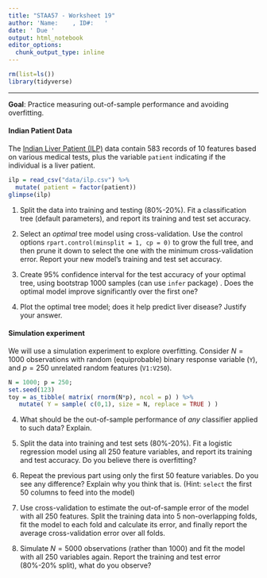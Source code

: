 ```yaml
---
title: "STAA57 - Worksheet 19"
author: 'Name:    , ID#:   '
date: ' Due '
output: html_notebook
editor_options: 
  chunk_output_type: inline
---
```


```r
rm(list=ls())
library(tidyverse)
```


*** 

**Goal**: Practice measuring out-of-sample performance and avoiding overfitting.


#### Indian Patient Data
The [Indian Liver Patient (ILP)](https://archive.ics.uci.edu/ml/datasets/ILPD+%28Indian+Liver+Patient+Dataset%29) data contain 583 records of 10 features based on various medical tests, plus the variable `patient` indicating if the individual is a liver patient.

```r
ilp = read_csv("data/ilp.csv") %>% 
  mutate( patient = factor(patient))
glimpse(ilp)
```

1. Split the data into training and testing (80%-20%). Fit a classification tree (default parameters), and report its training and test set accuracy.

2. Select an *optimal* tree model using cross-validation. Use the control options `rpart.control(minsplit = 1, cp = 0)` to grow the full tree, and then prune it down to select the one with the minimum cross-validation error. Report your new model's training and test set accuracy. 

3. Create 95% confidence interval for the test accuracy of your optimal tree, using bootstrap 1000 samples (can use `infer` package) . Does the optimal model improve significantly over the first one?

4. Plot the optimal tree model; does it help predict liver disease? Justify your answer.


#### Simulation experiment 

We will use a simulation experiment to explore overfitting. Consider $N=1000$ observations with random (equiprobable) binary response variable (`Y`), and $p=250$ unrelated random features (`V1:V250`). 

```r
N = 1000; p = 250; 
set.seed(123)
toy = as_tibble( matrix( rnorm(N*p), ncol = p) ) %>% 
   mutate( Y = sample( c(0,1), size = N, replace = TRUE ) ) 
```

4. What should be the out-of-sample performance of *any* classifier applied to such data? Explain.


5. Split the data into training and test sets (80%-20%). Fit a logistic regression model using all 250 feature variables, and report its training and test accuracy. Do you believe there is overfitting? 

6. Repeat the previous part using only the first 50 feature variables. Do you see any difference? Explain why you think that is.
(Hint: `select` the first 50 columns to feed into the model)


7. Use cross-validation to estimate the out-of-sample error of the model with all 250 features. Split the training data into 5 non-overlapping folds, fit the model to each fold and calculate its error, and finally report the average cross-validation error over all folds. 


8. Simulate $N=5000$ observations (rather than 1000) and fit the model with all 250 variables again. Report the training and test error (80%-20% split), what do you observe? 

